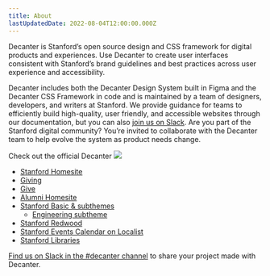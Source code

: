 ```yaml
---
title: About
lastUpdatedDate: 2022-08-04T12:00:00.000Z
---
```

<Section>
Decanter is Stanford’s open source design and CSS framework for digital products and experiences. Use Decanter to create user interfaces consistent with Stanford’s brand guidelines and best practices across user experience and accessibility.

Decanter includes both the Decanter Design System built in Figma and the Decanter CSS Framework in code and is  maintained by a team of designers, developers, and writers at Stanford. We provide guidance for teams to efficiently build high-quality, user friendly, and accessible websites through our documentation, but you can also <a href="https://stanfordwebservices.slack.com/archives/C9SL2179B">join us on Slack</a>. Are you part of the Stanford digital community? You’re invited to collaborate with the Decanter team to help evolve the system as product needs change.
</Section>

<Section heading="Awesome Decanter projects">

<p>Check out the official Decanter <a href="https://github.com/SU-SWS/Awesome-Decanter/"><img src="https://cdn.jsdelivr.net/gh/sindresorhus/awesome@d7305f38d29fed78fa85652e3a63e154dd8e8829/media/badge.svg" /></a></p>

- <a href="/">Stanford Homesite</a>
- <a href="https://giving.stanford.edu/">Giving</a>
- <a href="https://give.stanford.edu/">Give</a>
- <a href="https://alumni.stanford.edu">Alumni Homesite</a>
- <a href="https://identity.stanford.edu/digital/web-design/website-themes/">Stanford Basic & subthemes</a>
  - <a href="https://engineering.stanford.edu/">Engineering subtheme</a>
- <a href="https://redwoodcity.stanford.edu/">Stanford Redwood</a>
- <a href="https://events.stanford.edu/">Stanford Events Calendar on Localist</a>
- <a href="https://library.stanford.edu/">Stanford Libraries</a>
</Section>

<Section heading="Share your project" headingLevel="h3">
<a href="https://stanfordwebservices.slack.com/archives/C9SL2179B">Find us on Slack in the #decanter channel</a> to share your project made with Decanter.
</Section>
